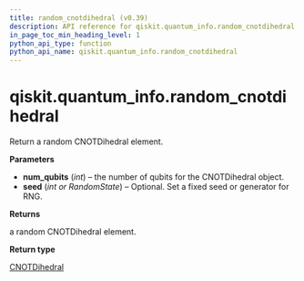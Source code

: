 ```yaml
---
title: random_cnotdihedral (v0.39)
description: API reference for qiskit.quantum_info.random_cnotdihedral in qiskit v0.39
in_page_toc_min_heading_level: 1
python_api_type: function
python_api_name: qiskit.quantum_info.random_cnotdihedral
---
```


<span id="qiskit-quantum-info-random-cnotdihedral" />

# qiskit.quantum\_info.random\_cnotdihedral

<Function id="qiskit.quantum_info.random_cnotdihedral" isDedicatedPage={true} github="https://github.com/qiskit/qiskit/tree/stable/0.22/qiskit/quantum_info/operators/dihedral/random.py" signature="random_cnotdihedral(num_qubits, seed=None)">
  Return a random CNOTDihedral element.

  **Parameters**

  *   **num\_qubits** (*int*) – the number of qubits for the CNOTDihedral object.
  *   **seed** (*int or RandomState*) – Optional. Set a fixed seed or generator for RNG.

  **Returns**

  a random CNOTDihedral element.

  **Return type**

  [CNOTDihedral](qiskit.quantum_info.CNOTDihedral "qiskit.quantum_info.CNOTDihedral")
</Function>

